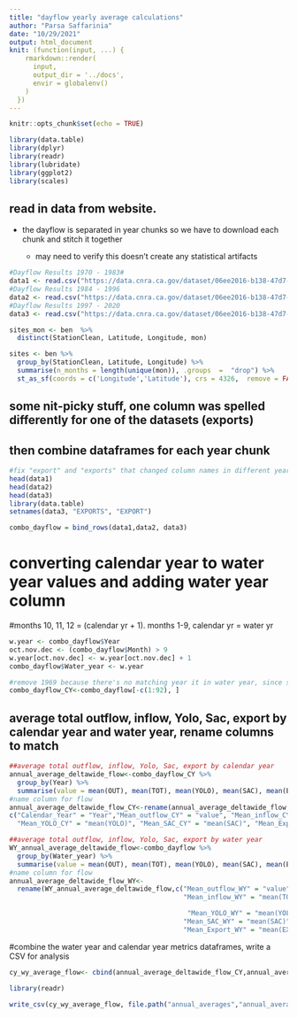 ```yaml
---
title: "dayflow yearly average calculations"
author: "Parsa Saffarinia"
date: "10/29/2021"
output: html_document
knit: (function(input, ...) {
    rmarkdown::render(
      input,
      output_dir = '../docs',
      envir = globalenv()
    )
  })
---
```


```r
knitr::opts_chunk$set(echo = TRUE)
```

```r
library(data.table)
library(dplyr)
library(readr)
library(lubridate)
library(ggplot2)
library(scales)
```


## read in data from website. 

* the dayflow is separated in year chunks so we have to download each chunk and stitch it together

    - may need to verify this doesn't create any statistical artifacts


```r
#Dayflow Results 1970 - 1983#
data1 <- read.csv("https://data.cnra.ca.gov/dataset/06ee2016-b138-47d7-9e85-f46fae674536/resource/a0a46a1d-bec5-4db9-b331-655e306860ba/download/dayflow-results-1970-1983.csv")
#Dayflow Results 1984 - 1996
data2 <- read.csv("https://data.cnra.ca.gov/dataset/06ee2016-b138-47d7-9e85-f46fae674536/resource/cb04e626-9729-4105-af81-f6e5a37f116a/download/dayflow-results-1984-1996.csv")
#Dayflow Results 1997 - 2020
data3 <- read.csv("https://data.cnra.ca.gov/dataset/06ee2016-b138-47d7-9e85-f46fae674536/resource/21c377fe-53b8-4bd6-9e1f-2025221be095/download/dayflow-results-1997-2020.csv")
```



```r
sites_mon <- ben  %>% 
  distinct(StationClean, Latitude, Longitude, mon) 

sites <- ben %>% 
  group_by(StationClean, Latitude, Longitude) %>% 
  summarise(n_months = length(unique(mon)), .groups  =  "drop") %>% 
  st_as_sf(coords = c('Longitude','Latitude'), crs = 4326,  remove = FALSE)
```


## some nit-picky stuff, one column was spelled differently for one of the datasets (exports)
## then combine dataframes for each year chunk


```r
#fix "export" and "exports" that changed column names in different years
head(data1)
head(data2)
head(data3)
library(data.table)
setnames(data3, "EXPORTS", "EXPORT")

combo_dayflow = bind_rows(data1,data2, data3)
```


# converting calendar year to water year values and adding water year column
#months 10, 11, 12 = (calendar yr + 1). months 1-9, calendar yr = water yr

```r

w.year <- combo_dayflow$Year
oct.nov.dec <- (combo_dayflow$Month) > 9
w.year[oct.nov.dec] <- w.year[oct.nov.dec] + 1
combo_dayflow$Water_year <- w.year

#remove 1969 because there's no matching year it in water year, since sampling started in october.
combo_dayflow_CY<-combo_dayflow[-c(1:92), ]
```

## average total outflow, inflow, Yolo, Sac, export by calendar year and water year, rename columns to match

```r
##average total outflow, inflow, Yolo, Sac, export by calendar year
annual_average_deltawide_flow<-combo_dayflow_CY %>%
  group_by(Year) %>%
  summarise(value = mean(OUT), mean(TOT), mean(YOLO), mean(SAC), mean(EXPORT))
#name column for flow
annual_average_deltawide_flow_CY<-rename(annual_average_deltawide_flow,
c("Calendar_Year" = "Year","Mean_outflow_CY" = "value", "Mean_inflow_CY" = "mean(TOT)",
  "Mean_YOLO_CY" = "mean(YOLO)", "Mean_SAC_CY" = "mean(SAC)", "Mean_Export_CY" = "mean(EXPORT)"))

##average total outflow, inflow, Yolo, Sac, export by water year
WY_annual_average_deltawide_flow<-combo_dayflow %>%
  group_by(Water_year) %>%
  summarise(value = mean(OUT), mean(TOT), mean(YOLO), mean(SAC), mean(EXPORT))
#name column for flow
annual_average_deltawide_flow_WY<-
  rename(WY_annual_average_deltawide_flow,c("Mean_outflow_WY" = "value",
                                            "Mean_inflow_WY" = "mean(TOT)",

                                             "Mean_YOLO_WY" = "mean(YOLO)",
                                            "Mean_SAC_WY" = "mean(SAC)",
                                            "Mean_Export_WY" = "mean(EXPORT)"))
```

#combine the water year and calendar year metrics dataframes, write a CSV for analysis

```r
cy_wy_average_flow<- cbind(annual_average_deltawide_flow_CY,annual_average_deltawide_flow_WY)

library(readr)

write_csv(cy_wy_average_flow, file.path("annual_averages","annual_average_deltawide_flow.csv"))
```

